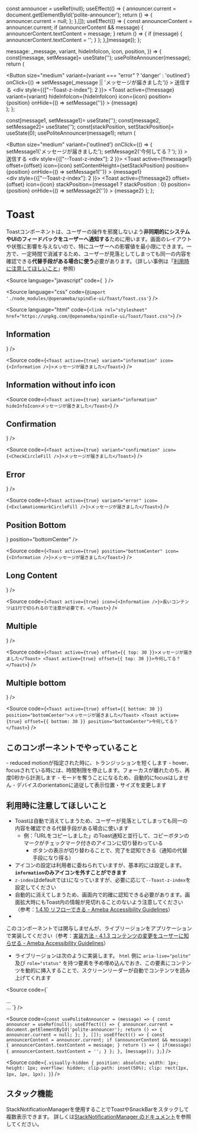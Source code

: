 
  const announcer = useRef(null);
  useEffect(() => {
    announcer.current = document.getElementById('polite-announcer');
    return () => {
      announcer.current = null;
    };
  },[]);
  useEffect(() => {
    const announcerContent = announcer.current;
    if (announcerContent && message) {
      announcerContent.textContent = message;
    }
    return () => {
      if (message) {
        announcerContent.textContent = '';
      }
    };
  },[message]);
};

  message: _message,
  variant,
  hideInfoIcon,
  icon,
  position,
}) => {
  const[message, setMessage]= useState('');
  usePoliteAnnouncer(message);
  return (
    <div>
      <Button
        size="medium"
        variant={variant === "error" ? 'danger' : 'outlined'}
        onClick={() => setMessage(_message || 'メッセージが届きました')}
      >
        送信する
      </Button>
      <div style={{["--Toast-z-index"]: 2 }}>
        <Toast
          active={!!message}
          variant={variant}
          hideInfoIcon={hideInfoIcon}
          icon={icon}
          position={position}
          onHide={() => setMessage('')}
        >
          {message}
        </Toast>
      </div>
    </div>
  );
};

  const[message1, setMessage1]= useState('');
  const[message2, setMessage2]= useState('');
  const[stackPosition, setStackPosition]= useState(0);
  usePoliteAnnouncer(message1);
  return (
    <div>
      <Button
        size="medium"
        variant={'outlined'}
        onClick={() => {
          setMessage1('メッセージが届きました');
          setMessage2('今何してる？');
        }}
      >
        送信する
      </Button>
      <div style={{["--Toast-z-index"]: 2 }}>
        <Toast
          active={!!message1}
          offset={offset}
          icon={icon}
          setContentHeight={setStackPosition}
          position={position}
          onHide={() => setMessage1('')}
        >
          {message1}
        </Toast>
      </div>
      <div style={{["--Toast-z-index"]: 2 }}>
        <Toast
          active={!!message2}
          offset={offset}
          icon={icon}
          stackPosition={message1 ? stackPosition : 0}
          position={position}
          onHide={() => setMessage2('')}
        >
          {message2}
        </Toast>
      </div>
    </div>
  );
};

# Toast

<Meta title="Toast" component={Toast} />

Toastコンポーネントは、ユーザーの操作を邪魔しないよう**非同期的にシステムやUIのフィードバックをユーザーへ通知する**ために用います。画面のレイアウトや状態に影響を与えないので、特にユーザーへの影響値を最小限にできます。一方で、一定時間で消滅するため、ユーザーが見落としてしまっても同一の内容を確認できる**代替手段がある場合に使う**必要があります。（詳しい事例は「[利用時に注意してほしいこと](#利用時に注意してほしいこと)」参照）

<UserNotificationTypes />

<Source
  language="javascript"
  code={`
  `}
/>

<Source
  language="css"
  code={`@import './node_modules/@openameba/spindle-ui/Toast/Toast.css'`}
/>

<Source
  language="html"
  code={`<link rel="stylesheet" href="https://unpkg.com/@openameba/spindle-ui/Toast/Toast.css">`}
/>

## Information

<Preview withSource="open">
  <Story name="Information">
    <ActivateButton variant="information" icon={<Information />} />
  </Story>
</Preview>

<Source
  code={`
<Toast active={true} variant="information" icon={<Information />}>メッセージが届きました</Toast>
  `}
/>

## Information without info icon

<Preview withSource="open">
  <Story name="Information without info icon">
    <ActivateButton variant="information" />
  </Story>
</Preview>

<Source
  code={`
<Toast active={true} variant="information" hideInfoIcon>メッセージが届きました</Toast>
  `}
/>

## Confirmation

<Preview withSource="open">
  <Story name="Confirmation">
    <ActivateButton variant="confirmation" icon={<CheckCircleFill />} />
  </Story>
</Preview>

<Source
  code={`
<Toast active={true} variant="confirmation" icon={<CheckCircleFill />}>メッセージが届きました</Toast>
  `}
/>

## Error

<Preview withSource="open">
  <Story name="Error">
    <ActivateButton variant="error" icon={<ExclamationmarkCircleFill />} />
  </Story>
</Preview>

<Source
  code={`
<Toast active={true} variant="error" icon={<ExclamationmarkCircleFill />}>メッセージが届きました</Toast>
  `}
/>

## Position Bottom

<Preview withSource="open">
  <Story name="Position Bottom">
    <ActivateButton icon={<Information />} position="bottomCenter" />
  </Story>
</Preview>

<Source
  code={`
<Toast active={true} position="bottomCenter" icon={<Information />}>メッセージが届きました</Toast>
  `}
/>

## Long Content

<Preview withSource="open">
  <Story name="Long Content">
    <ActivateButton
      message="長いコンテンツは1行で切られるので注意が必要です。"
      icon={<Information />}
    />
  </Story>
</Preview>

<Source
  code={`
<Toast active={true} icon={<Information />}>長いコンテンツは1行で切られるので注意が必要です。</Toast>
  `}
/>

## Multiple

<Preview withSource="open">
  <Story name="Multiple">
    <MultiActivateButton offset={{ top: 30 }} icon={<Information />} />
  </Story>
</Preview>

<Source
  code={`
<Toast active={true} offset={{ top: 30 }}>メッセージが届きました</Toast>
<Toast active={true} offset={{ top: 30 }}>今何してる？</Toast>
  `}
/>

## Multiple bottom

<Preview withSource="open">
  <Story name="Multiple bottom">
    <MultiActivateButton offset={{ bottom: 30 }} position="bottomCenter" icon={<Information />} />
  </Story>
</Preview>

<Source
  code={`
<Toast active={true} offset={{ bottom: 30 }} position="bottomCenter">メッセージが届きました</Toast>
<Toast active={true} offset={{ bottom: 30 }} position="bottomCenter">今何してる？</Toast>
  `}
/>

## このコンポーネントでやっていること

<Description>
  - reduced motionが指定された時に、トランジッションを短くします
</Description>
<Description>
  -
  hover、focusされている時には、時間制限を停止します。フォーカスが離れたのち、再度0秒から計測します
</Description>
<Description>- モードを奪うことになるため、自動的にfocusはしません</Description>
<Description>
  - デバイスのorientationに追従して表示位置・サイズを変更します
</Description>

## 利用時に注意してほしいこと

- Toastは自動で消えてしまうため、ユーザーが見落としてしまっても同一の内容を確認できる代替手段がある場合に使います
  - 例：「URLをコピーしました」のToast通知と並行して、コピーボタンのマークがチェックマーク付きのアイコンに切り替わっている
    - ボタンの表示が切り替わることで、完了を認知できる（通知の代替手段になり得る）
- アイコンの設定は利用者に委ねられていますが、基本的には設定します。**`information`のみアイコンを外すことができます**
- `z-index`はdefaultでは`1`になっていますが、必要に応じて`--Toast-z-index`を設定してください
- 自動的に消えてしまうため、画面内で的確に認知できる必要があります。画面拡大時にもToast内の情報が見切れることのないよう注意してください（参考：[1.4.10 リフローできる - Ameba Accessibility Guidelines](https://a11y-guidelines.ameba.design/1/4/10)）
-
このコンポーネントでは関与しませんが、ライブリージョンをアプリケーションで実装してください（参考：[実装方法 - 4.1.3 コンテンツの変更をユーザーに知らせる - Ameba Accessibility Guidelines](https://a11y-guidelines.ameba.design/4/1/3/#%E5%AE%9F%E8%A3%85%E6%96%B9%E6%B3%95)）
- ライブリージョンは次のように実装します。 `html` 側に `aria-live="polite"` 及び `role="status"` を持つ要素を予め埋め込んでおき、この要素にコンテンツを動的に挿入することで、スクリーンリーダーが自動でコンテンツを読み上げてくれます

<Source
  code={`
<html>
  <body>
    ...
    <div
      aria-live="polite"
      id="polite-announcer"
      role="status"
      class="visually-hidden"
    ></div>
    ...
  </body>
</html>
  `}
/>

<Source
  code={`
const usePoliteAnnouncer = (message) => {
  const announcer = useRef(null);
  useEffect(() => {
    announcer.current = document.getElementById('polite-announcer');
    return () => {
      announcer.current = null;
    };
  }, []);
  useEffect(() => {
    const announcerContent = announcer.current;
    if (announcerContent && message) {
      announcerContent.textContent = message;
    }
    return () => {
      if(message) {
        announcerContent.textContent = '';
      }
    };
  }, [message]);
};
  `}
/>

<Source
  code={`
  .visually-hidden {
  position: absolute;
  width: 1px;
  height: 1px;
  overflow: hidden;
  clip-path: inset(50%);
  clip: rect(1px, 1px, 1px, 1px);
}
  `}
/>

## スタック機能

StackNotificationManagerを使用することでToastやSnackBarをスタックして複数表示できます。
詳しくは[StackNotificationManager のドキュメント](/docs/stacknotificationmanager--normal)を参照してください。
